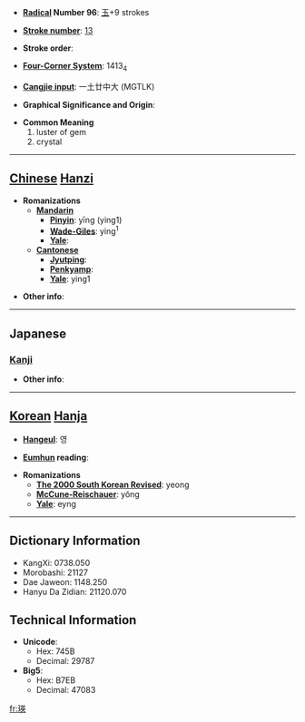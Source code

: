 * '''[[Wiktionary:Chinese radical index| Radical]] Number 96''': [[Wiktionary:Chinese radical index 玉|玉]]+9 strokes

* '''[[Wiktionary:Chinese total strokes index|Stroke number]]''': [[Wiktionary:Chinese total strokes index 13|13]]

* '''Stroke order''': 

* '''[[Wiktionary:Chinese four corner index|Four-Corner System]]''': 1413<sub>4</sub>

* '''[[Wiktionary:Chinese Cangjie index|Cangjie input]]''': 一土廿中大 (MGTLK)

* '''Graphical Significance and Origin''': 

* '''Common Meaning'''
*#luster of gem
*# crystal


----

== [[Chinese]] [[Hanzi]] ==

* '''Romanizations'''
** '''[[Mandarin]]'''
*** '''[[Pinyin]]''': yīng (ying1)
*** '''[[Wade-Giles]]''': ying<sup>1</sup>
*** '''[[Yale]]''': 
** '''[[Cantonese]]'''
*** '''[[Jyutping]]''':
*** '''[[Penkyamp]]''': 
*** '''[[Yale]]''': ying1

* '''Other info''': 

----

==Japanese==
===[[Kanji]]===
{{kanji|on readings=[[えい]] (ei), [[よう]] (yō)|kun readings=}}

* '''Other info''':  

----

== [[Korean]] [[Hanja]] ==

* '''[[Hangeul]]''': 영

* '''[[Eumhun]] reading''': 

* '''Romanizations'''
** '''[[The 2000 South Korean Revised Romanization|The 2000 South Korean Revised]]''': yeong
** '''[[McCune-Reischauer]]''': yŏng
** '''[[Yale]]''': eyng

----

== Dictionary Information ==

* KangXi: 0738.050
* Morobashi: 21127
* Dae Jaweon: 1148.250
* Hanyu Da Zidian: 21120.070

== Technical Information ==

* '''Unicode''':
** Hex: 745B
** Decimal: 29787
* '''Big5''':
** Hex: B7EB
** Decimal: 47083

[[fr:瑛]]